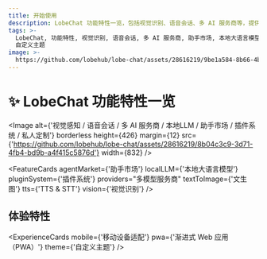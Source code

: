 ```yaml
---
title: 开始使用
description: LobeChat 功能特性一览，包括视觉识别、语音会话、多 AI 服务商等，提供助手市场、本地大语言模型、插件系统等体验特性。
tags: >-
  LobeChat, 功能特性, 视觉识别, 语音会话, 多 AI 服务商, 助手市场, 本地大语言模型, 插件系统, 移动设备适配, 渐进式 Web 应用,
  自定义主题
image: >-
  https://github.com/lobehub/lobe-chat/assets/28616219/9be1a584-8b66-4bc4-ac96-14c4f94dc499
---
```


# ✨ LobeChat 功能特性一览

<Image
  alt={'视觉感知 / 语音会话 / 多 AI 服务商 / 本地LLM /  助手市场 / 插件系统 / 私人定制'}
  borderless
  height={426}
  margin={12}
  src={'https://github.com/lobehub/lobe-chat/assets/28616219/8b04c3c9-3d71-4fb4-bd9b-a4f415c5876d'}
  width={832}
/>

<FeatureCards
  agentMarket={'助手市场'}
  localLLM={'本地大语言模型'}
  pluginSystem={'插件系统'}
  providers="多模型服务商"
  textToImage={'文生图'}
  tts={'TTS & STT'}
  vision={'视觉识别'}
/>

## 体验特性

<ExperienceCards mobile={'移动设备适配'} pwa={'渐进式 Web 应用（PWA）'} theme={'自定义主题'} />
